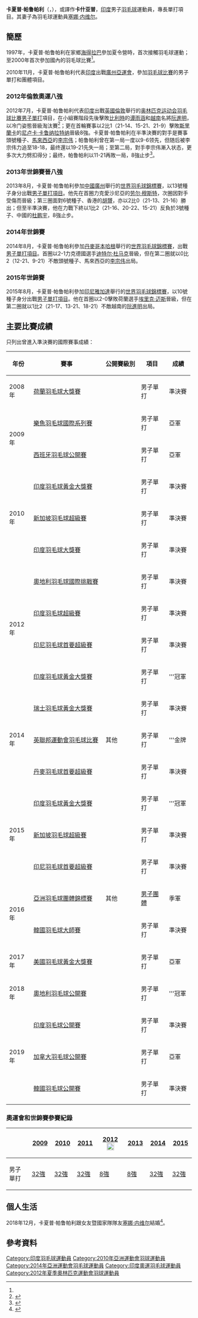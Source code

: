 {{noteTA|G1=Badminton}}
{{Infobox 羽球選手
| playername              = 卡夏普·帕鲁帕利<br/>{{lang|id|Kashyap Parupalli}}
| image                   = Kashyap badminton.jpg
| size                    = 200px
| caption                 = 
| birth_name              = 
| date_of_birth           = {{birth_date_and_age|1986|9|8}}<ref name="Full Profile">{{cite web|title=Full Profile - PARUPALLI Kashyap|url=http://bwfcontent.tournamentsoftware.com/profile/biography.aspx?id=0DE63AAB-7715-46DC-8F3A-845734C2FA54|publisher=BWF}}{{Dead link|date=2019年10月 |bot=InternetArchiveBot |fix-attempted=yes }}{{en}}</ref>
| place_of_birth          = {{IND}}[[海得拉巴_(印度)|海得拉巴]]<ref name="Full Profile"/>
| height                  = {{height|m=1.71}}<ref name="Full Profile"/>
| weight                  = 
| event                   = 男子單打
| country                 = {{IND}}
| years_started           = 2006年<ref name="Full Profile"/>
| handedness              = 右手<ref name="Full Profile"/>
| coach                   = [[普萊勒·戈比昌德|普萊勒·戈比昌德]]<ref name="Full Profile"/>
| highest_ranking         = 第6位（男單）
| date_of_highest_ranking = 2013年4月25日 <ref name="highest-ranking">[http://bwfcontent.tournamentsoftware.com/ranking/player.aspx?id=9049&player=107852 BWF World Ranking - Ranking of PARUPALLI Kashyap (53944)] {{Wayback|url=http://bwfcontent.tournamentsoftware.com/ranking/player.aspx?id=9049&player=107852 |date=20200417102452 }}{{en}}</ref>
| current_ranking         = 第26位（男單）
| date_of_current_ranking = 2019年10月22日<ref>[http://bwfcontent.tournamentsoftware.com/ranking/category.aspx?id=22055&category=472 BWF World Ranking - BWF世界排名榜 (9/17/2019) - Men's singles] {{Wayback|url=http://bwfcontent.tournamentsoftware.com/ranking/category.aspx?id=22055&category=472 |date=20210120132438 }}{{en}}</ref>
| played                  = 298勝–210負（男單）
| titles                  = 
| bwf_profile             = 0DE63AAB-7715-46DC-8F3A-845734C2FA54
| bwf_id                  = 53944
| updated                 = 2018年1月25日
}}
{{MedalTableTop|width=286px}}
{{MedalSport | 男子[[羽毛球|羽毛球]]}}
{{MedalCountry | {{IND}}}}
{{MedalCompetition | [[亞洲羽毛球團體錦標賽|亞洲羽毛球團體錦標賽]]}}
{{MedalBronze | [[2016年亞洲羽毛球團體錦標賽|2016年 海得拉巴]] | [[2016年亞洲羽毛球團體錦標賽男子團體比賽|男子團體]] }}
{{MedalCompetition | [[英聯邦運動會|英聯邦運動會]]}}
{{MedalSilver | [[2010年英聯邦運動會|2010年 新德里]] | [[2010年英聯邦運動會羽毛球比賽|混合團體]] }}
{{MedalBronze | [[2010年英聯邦運動會|2010年 新德里]] | [[2010年英聯邦運動會羽毛球比賽|男子單打]] }}
{{MedalGold   | [[2014年英联邦运动会|2014年 格拉斯哥]] | [[2014年英聯邦運動會羽毛球比賽|男子單打]]}}
{{MedalBottom}}
'''卡夏普·帕鲁帕利'''（{{lang-en|Kashyap Parupalli}}，{{bd|1986年|9月8日}}），或譯作'''卡什亚普'''，[[印度|印度]]男子[[羽毛球|羽毛球]]運動員，專長單打項目。其妻子為羽毛球運動員[[塞娜·内维尔|塞娜·内维尔]]。

==簡歷==
1997年，卡夏普·帕鲁帕利在家鄉[[海得拉巴_(印度)|海得拉巴]]參加夏令營時，首次接觸羽毛球運動；至2000年首次參加國內的羽毛球比賽<ref name="Full Profile"/>。

2010年11月，卡夏普·帕鲁帕利代表[[2010年亞洲運動會印度代表團|印度]]出戰[[廣州|廣州]][[2010年亞洲運動會|亞運會]]，參加[[2010年亞洲運動會羽毛球比賽|羽毛球比賽]]的男子單打和團體項目。

===2012年倫敦奧運八強===
2012年7月，卡夏普·帕鲁帕利代表[[2012年夏季奧林匹克運動會印度代表團|印度]]出戰[[英國|英國]][[倫敦|倫敦]]舉行的[[2012年夏季奥林匹克运动会|奥林匹克运动会]][[2012年夏季奧林匹克運動會羽毛球比賽|羽毛球比賽]][[2012年夏季奧林匹克運動會羽毛球男子單打比賽|男子單打]]項目，在小組賽階段先後擊敗[[2012年夏季奧林匹克運動會比利時代表團|比利時]]的[[谭雨涵|谭雨涵]]和[[2012年夏季奧林匹克運動會越南代表團|越南]]名將[[阮進明|阮進明]]，以冷门姿態晉級淘汰賽<ref>{{cite news|title=单打综述：陶菲克晋级战林丹 越南名将遭淘汰|url=http://2012.titan24.com/2012-08-02/243323.html|newspaper=腾讯体育|date=2012-08-01|deadurl=yes|archiveurl=https://archive.today/20130428075708/http://2012.titan24.com/2012-08-02/243323.html|archivedate=2013-04-28|access-date=2012-08-03}}</ref>；更在首輪賽事以2比1（21-14、15-21、21-9）擊敗[[2012年夏季奧林匹克運動會斯里蘭卡代表團|斯里蘭卡]]的[[尼卢卡·卡鲁纳拉特纳|尼卢卡·卡鲁纳拉特纳]]晉級8強。卡夏普·帕鲁帕利在半準決賽的對手是賽事頭號種子、[[2012年夏季奧林匹克運動會馬來西亞代表團|馬來西亞]]的[[李宗伟|李宗伟]]；帕鲁帕利曾在第一局一度以9-6领先，但随后被李宗伟力追至18-18，最终還以19-21先失一局；至第二局，對手李宗伟漸入状态，更多次大力劈扣得分；最终，帕鲁帕利以11-21再敗一局，8強止步<ref>{{cite news|title=李宗伟两局横扫印度选手 率先夺男单四强席位|url=http://2012.titan24.com/2012-08-03/245003.html|newspaper=腾讯体育|date=2012-08-03|deadurl=yes|archiveurl=https://archive.today/20130428073621/http://2012.titan24.com/2012-08-03/245003.html|archivedate=2013-04-28|access-date=2012-08-03}}</ref>。

===2013年世錦賽晉八強===
2013年8月，卡夏普·帕鲁帕利參加[[中國|中國]][[廣州|廣州]]舉行的[[2013年世界羽毛球錦標賽|世界羽毛球錦標賽]]，以13號種子身分出戰[[2013年世界羽毛球錦標賽男子單打項目|男子單打項目]]。他先在首圈力克愛沙尼亞的[[劳尔·穆斯特|劳尔·穆斯特]]，次圈因對手受傷而晉級；第三圈面對6號種子、香港的[[胡贇|胡贇]]，亦以2比0（21-13、21-16）勝出；但至半準決賽，他在力戰下終以1比2（21-16、20-22、15-21）反負於3號種子、中國的[[杜鹏宇|杜鹏宇]]，8強止步。

===2014年世錦賽===
2014年8月，卡夏普·帕鲁帕利參加[[丹麥|丹麥]][[哥本哈根|哥本哈根]]舉行的[[2014年世界羽毛球錦標賽|世界羽毛球錦標賽]]，出戰[[2014年世界羽毛球錦標賽男子單打項目|男子單打項目]]。首圈以2-1力克德國選手[[迪特尔·杜马克|迪特尔·杜马克]]晉級，但在第二圈就以0比2（12-21、9-21）不敵頭號種子、馬來西亞的[[李宗伟|李宗伟]]出局。

===2015年世錦賽===
2015年8月，卡夏普·帕鲁帕利參加[[印尼|印尼]][[雅加達|雅加達]]舉行的[[2015年世界羽毛球錦標賽|世界羽毛球錦標賽]]，以10號種子身分出戰[[2015年世界羽毛球錦標賽男子單打項目|男子單打項目]]。他在首圈以2-0擊敗荷蘭選手[[埃里克·迈斯|埃里克·迈斯]]晉級，但在第二圈就以1比2（21-17、13-21、18-21）不敵越南的[[阮進明|阮進明]]出局。

==主要比賽成績==
只列出曾進入準決賽的國際賽事成績：
{| class=wikitable style="text-align:center; font-size:small;" 
!width="50"|年份
!width="180"|賽事
!width="80"|公開賽級別
!width="60"|項目
!width="50"|成績
|-
!rowspan="1"|2008年
|[[2008年荷蘭羽毛球大獎賽|荷蘭羽毛球大獎賽]]
|{{BWFGP}}
|男子單打
|bgcolor="#b8860b"|準決賽
|-
!rowspan="2"|2009年
|[[2009年樂魚羽毛球國際系列賽|樂魚羽毛球國際系列賽]]
|{{BWFIS}}
|男子單打
|bgcolor="silver"|亞軍
|-
|[[2009年西班牙羽毛球公開賽|西班牙羽毛球公開賽]]
|{{BWFIC}}
|男子單打
|bgcolor="silver"|亞軍
|-
!rowspan="3"|2010年
|[[2010年印度羽毛球黃金大獎賽|印度羽毛球黃金大獎賽]]
|{{BWFGPG}}
|男子單打
|bgcolor="#b8860b"|準決賽
|-
|[[2010年新加坡羽毛球超級賽|新加坡羽毛球超級賽]]
|{{BWFSS}}
|男子單打
|bgcolor="#b8860b"|準決賽
|-
|[[2010年印度羽毛球大獎賽|印度羽毛球大獎賽]]
|{{BWFGP}}
|男子單打
|bgcolor="#b8860b"|準決賽
|-
!rowspan="4"|2012年
|[[2012年奧地利羽毛球國際挑戰賽|奧地利羽毛球國際挑戰賽]]
|{{BWFIC}}
|男子單打
|bgcolor="#b8860b"|準決賽
|-
|[[2012年印度羽毛球超級賽|印度羽毛球超級賽]]
|{{BWFSS}}
|男子單打
|bgcolor="#b8860b"|準決賽
|-
|[[2012年印度尼西亞羽毛球首要超級賽|印尼羽毛球首要超級賽]]
|{{BWFSSP}}
|男子單打
|bgcolor="#b8860b"|準決賽
|-
|[[2012年印度羽毛球黃金大獎賽|印度羽毛球黃金大獎賽]]
|{{BWFGPG}}
|男子單打
|bgcolor="gold"|'''冠軍
|-
!rowspan="3"|2014年
|[[2014年瑞士羽毛球黃金大獎賽|瑞士羽毛球黃金大獎賽]]
|{{BWFGPG}}
|男子單打
|bgcolor="#b8860b"|準決賽
|-
|[[2014年英聯邦運動會羽毛球比賽|英聯邦運動會羽毛球比賽]]
|其他
|男子單打
|bgcolor="gold"|'''金牌
|-
|[[2014年丹麥羽毛球首要超級賽|丹麥羽毛球首要超級賽]]
|{{BWFSSP}}
|男子單打
|bgcolor="#b8860b"|準決賽
|-
!rowspan="3"|2015年
|[[2015年印度羽毛球黃金大獎賽|印度羽毛球黃金大獎賽]]
|{{BWFGPG}}
|男子單打
|bgcolor="gold"|'''冠軍
|-
|[[2015年新加坡羽毛球超級賽|新加坡羽毛球超級賽]]
|{{BWFSS}}
|男子單打
|bgcolor="#b8860b"|準決賽
|-
|[[2015年印度尼西亞羽毛球首要超級賽|印尼羽毛球首要超級賽]]
|{{BWFSSP}}
|男子單打
|bgcolor="#b8860b"|準決賽
|-
!rowspan="2"|2016年
|[[2016年亞洲羽毛球團體錦標賽|亞洲羽毛球團體錦標賽]]
|其他
|[[2016年亞洲羽毛球團體錦標賽男子團體比賽|男子團體]]
|bgcolor="#b8860b"|季軍
|-
|[[2016年韓國羽毛球大師賽|韓國羽毛球大師賽]]
|{{BWFGP}}
|男子單打
|bgcolor="#b8860b"|準決賽
|-
!rowspan="1"|2017年
|[[2017年美國羽毛球黃金大獎賽|美國羽毛球黃金大獎賽]]
|{{BWFGPG}}
|男子單打
|bgcolor="silver"|亞軍
|-
!rowspan="1"|2018年
|[[2018年奧地利羽毛球公開賽|奧地利羽毛球公開賽]]
|{{BWFIC}}
|男子單打
|bgcolor="gold"|'''冠軍
|-
!rowspan="3"|2019年
|[[2019年印度羽毛球公開賽|印度羽毛球公開賽]]
|{{BWF500}}
|男子單打
|bgcolor="#b8860b"|準決賽
|-
|[[2019年加拿大羽毛球公開賽|加拿大羽毛球公開賽]]
|{{BWF100}}
|男子單打
|bgcolor="silver"|亞軍
|-
|[[2019年韓國羽毛球公開賽|韓國羽毛球公開賽]]
|{{BWF500}}
|男子單打
|bgcolor="#b8860b"|準決賽
|}
{{BWF賽事級別索引}}

===奧運會和世錦賽參賽紀錄===
{| class=wikitable style="text-align:center; font-size:small;" 
!
!width="50"|[[2009年世界羽毛球錦標賽|2009]]
!width="50"|[[2010年世界羽毛球錦標賽|2010]]
!width="50"|[[2011年世界羽毛球錦標賽|2011]]
!width="80"|[[2012年夏季奧林匹克運動會羽毛球比賽|2012]] [[File:Olympic_rings_without_rims.svg|20px]]
!width="50"|[[2013年世界羽毛球錦標賽|2013]]
!width="50"|[[2014年世界羽毛球錦標賽|2014]]
!width="50"|[[2015年世界羽毛球錦標賽|2015]]
|-
!width="80"|男子單打
|[[2009年世界羽毛球錦標賽男子單打項目|32強]]
|[[2010年世界羽毛球錦標賽男子單打項目|32強]]
|[[2011年世界羽毛球錦標賽男子單打項目|32強]]
|[[2012年夏季奧林匹克運動會羽毛球男子單打比賽|8強]]
|[[2013年世界羽毛球錦標賽男子單打項目|8強]]
|[[2014年世界羽毛球錦標賽男子單打項目|32強]]
|[[2015年世界羽毛球錦標賽男子單打項目|32強]]
|}

== 個人生活 ==
2018年12月，卡夏普·帕鲁帕利跟女友暨國家隊隊友[[塞娜·内维尔|塞娜·内维尔]]結婚<ref>{{en}}{{cite news |title=Just Married: Saina Nehwal ties the knot with Parupalli Kashyap |url=https://www.indiatoday.in/sports/badminton/story/just-married-saina-nehwal-marriage-ties-the-knot-parupalli-kashyap-1409618-2018-12-14 |agency=India Today |date=2018-12-14 |accessdate=2019-01-18 |archive-date=2019-03-08 |archive-url=https://web.archive.org/web/20190308102931/https://www.indiatoday.in/sports/badminton/story/just-married-saina-nehwal-marriage-ties-the-knot-parupalli-kashyap-1409618-2018-12-14 |dead-url=no }}</ref>。

==參考資料==
{{Reflist}}

{{DEFAULTSORT:PARUPALLI, Kashyap}}
[[Category:印度羽毛球運動員|Category:印度羽毛球運動員]]
[[Category:2010年亞洲運動會羽球運動員|Category:2010年亞洲運動會羽球運動員]]
[[Category:2014年亞洲運動會羽毛球運動員|Category:2014年亞洲運動會羽毛球運動員]]
[[Category:印度奧運羽毛球運動員|Category:印度奧運羽毛球運動員]]
[[Category:2012年夏季奧林匹克運動會羽球運動員|Category:2012年夏季奧林匹克運動會羽球運動員]]
